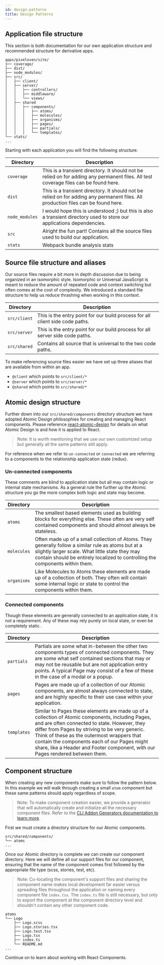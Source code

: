 ```yaml
---
id: design-patterns
title: Design Patterns
---
```


## Application file structure

This section is both documentation for our own application structure and recommended structure for derivative apps.

```
apps/pixeloven/site/
├── coverage/
├── dist/
├── node_modules/
├── src/
│   ├── client/
│   ├── server/
│   │   ├── controllers/
│   │   ├── middleware/
│   │   └── views/
│   ├── shared
│   │   ├── components/
│   │   │   ├── atoms/
│   │   │   ├── molecules/
│   │   │   ├── organisms/
│   │   │   ├── pages/
│   │   │   ├── partials/
│   │   │   └── templates/
└── stats/
...
```

Starting with each application you will find the following structure.

| Directory      | Description                                                                                                                          |
| -------------- | ------------------------------------------------------------------------------------------------------------------------------------ |
| `coverage`     | This is a transient directory. It should not be relied on for adding any permanent files. All test coverage files can be found here. |
| `dist`         | This is a transient directory. It should not be relied on for adding any permanent files. All production files can be found here.    |
| `node_modules` | I would hope this is understood ;) but this is also a transient directory used to store our applications dependencies.               |
| `src`          | Alright the fun part! Contains all the source files used to build our application.                                                   |
| `stats`        | Webpack bundle analysis stats                                                                                                        |

## Source file structure and aliases

Our source files require a bit more in depth discussion due to being organized in an isomorphic style. Isomorphic or Universal JavaScript is meant to reduce the amount of repeated code and context switching but often comes at the cost of complexity. We introduced a standard file structure to help us reduce thrashing when working in this context.

| Directory    | Description                                                                   |
| ------------ | ----------------------------------------------------------------------------- |
| `src/client` | This is the entry point for our build process for all client side code paths. |
| `src/server` | This is the entry point for our build process for all server side code paths. |
| `src/shared` | Contains all source that is universal to the two code paths.                  |

To make referencing source files easier we have set up three aliases that are available from within an app.

-   `@client` which points to `src/client/*`
-   `@server` which points to `src/server/*`
-   `@shared` which points to `src/shared/*`

## Atomic design structure

Further down into our `src/shared/components` directory structure we have adopted Atomic Design philosophies for creating and managing React components. Please reference [react-atomic-design](https://github.com/danilowoz/react-atomic-design) for details on what Atomic Design is and how it is applied to React.

> Note: It is worth mentioning that we use our own customized setup but generally all the same patterns still apply.

For reference when we refer to `un-connected` or `connected` we are referring to a components to the relationship application state (redux).

### Un-connected components

These comments are blind to application state but all may contain logic or internal state mechanisms. As a general rule the further up the Atomic structure you go the more complex both logic and state may become.

| Directory   | Description                                                                                                                                                                                                                            |
| ----------- | -------------------------------------------------------------------------------------------------------------------------------------------------------------------------------------------------------------------------------------- |
| `atoms`     | The smallest based elements used as building blocks for everything else. These often are very self contained components and should almost always be stateless.                                                                         |
| `molecules` | Often made up of a small collection of Atoms. They generally follow a similar rule as atoms but at a slightly larger scale. What little state they may contain should be entirely localized to controlling the components within them. |
| `organisms` | Like Molecules to Atoms these elements are made up of a collection of both. They often will contain some internal logic or state to control the components within them.                                                                |

### Connected components

Though these elements are generally connected to an application state, it is not a requirement. Any of these may rely purely on local state, or even be completely static.

| Directory   | Description                                                                                                                                                                                                                                                                                                                                                                        |
| ----------- | ---------------------------------------------------------------------------------------------------------------------------------------------------------------------------------------------------------------------------------------------------------------------------------------------------------------------------------------------------------------------------------- |
| `partials`  | Partials are some what in-between the other two components types of connected components. They are some what self contained sections that may or may not be reusable but are not application entry points. A typical Page may consist of a few of these in the case of a modal or a popup.                                                                                         |
| `pages`     | Pages are made up of a collection of our Atomic components, are almost always connected to state, and are highly specific to their use case within your application.                                                                                                                                                                                                               |
| `templates` | Similar to Pages these elements are made up of a collection of Atomic components, including Pages, and are often connected to state. However, they differ from Pages by striving to be very generic. Think of these as the outermost wrappers that contain the components each of our Pages might share, like a Header and Footer component, with our Pages rendered between them. |

## Component structure

When creating any new components make sure to follow the pattern below. In this example we will walk through creating a small `atom` component but these same patterns should apply regardless of scope.

> Note: To make component creation easier, we provide a generator that will automatically create and initialize all the necessary component files. Refer to the [CLI Addon Generators documentation to learn more](/docs/api/cli-addon-generators#components).

First we must create a directory structure for our Atomic components.

```
src/shared/components/
└── atoms
...
```

Once our Atomic directory is complete we can create our component directory. Here we will define all our support files for our component, ensuring that the name of the component comes first followed by the appropriate file type (scss, stories, test, etc).

> Note: Co-locating the component's support files and sharing the component name makes local development far easier versus spreading files throughout the application or naming every component file `index.tsx`. The `index.ts` file is still necessary, but only to export the component at the component directory level and shouldn't contain any other component code.

```
atoms
└── Logo
    ├── Logo.scss
    ├── Logo.stories.tsx
    ├── Logo.test.tsx
    ├── Logo.tsx
    ├── index.ts
    └── README.md
...
```

Continue on to learn about working with React Components.
